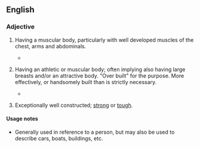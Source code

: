==English==

===Adjective===
{{en-adj|head=[[built]] [[like]] a [[brick]] [[shithouse]]|-}}

# {{context|Australia|Canada|British|US|simile|idiomatic|colloquial|mildly|<nowiki/>vulgar|lang=en}} {{context|of a man|lang=en}} Having a muscular body, particularly with well developed muscles of the chest, arms and abdominals.
#* {{quote-news
|date=2012-01-13
|first=
|last=Dallas Winston
|authorlink=
|title=UFC 142 RIO: Rousimar Palhares Vs. Mike Massenzio Dissection
|newspaper=Bloody Elbow
|quotee=
|url=http://www.bloodyelbow.com/2012/1/13/2703669/ufc-142-rio-aldo-mendes-mike-massenzio-vs-rousimar-palhares-dissection
|page=
|passage=With a nickname that aptly translates to "Tree Stump" in Portugese, Palhares is '''built like a brick shit-house'''.
}}
# {{context|Canada|US|simile|idiomatic|colloquial|somewhat|vulgar|lang=en}} {{context|of a woman|lang=en}} Having an athletic or muscular body; often implying also having large breasts and/or an attractive body. "Over built" for the purpose. More effectively, or handsomely built than is strictly necessary.
#* {{quote-newsgroup
|title=SONIA'S BUILT LIKE A BRICK SHITHOUSE!|group=alt.sex.phone.ads|author=Hot Azz Sonia|date=March 18|year=2005
|passage=Sonia is a hot young blonde who is '''built like a brick shithouse'''!  She is stacked and well put together.
|url=http://groups.google.com/group/alt.sex.phone.ads/browse_thread/thread/4a7d781667af6c7e/8e52808cf4b75649?hl=en&q=%22built+like+a+brick+shithouse%22#8e52808cf4b75649}}
# {{context|Australia|Canada|US|simile|colloquial|mildly|vulgar|lang=en}} {{context|of an object|lang=en}} Exceptionally well constructed; [[strong]] or [[tough]].

====Usage notes====
* Generally used in reference to a person, but may also be used to describe cars, boats, buildings, etc.